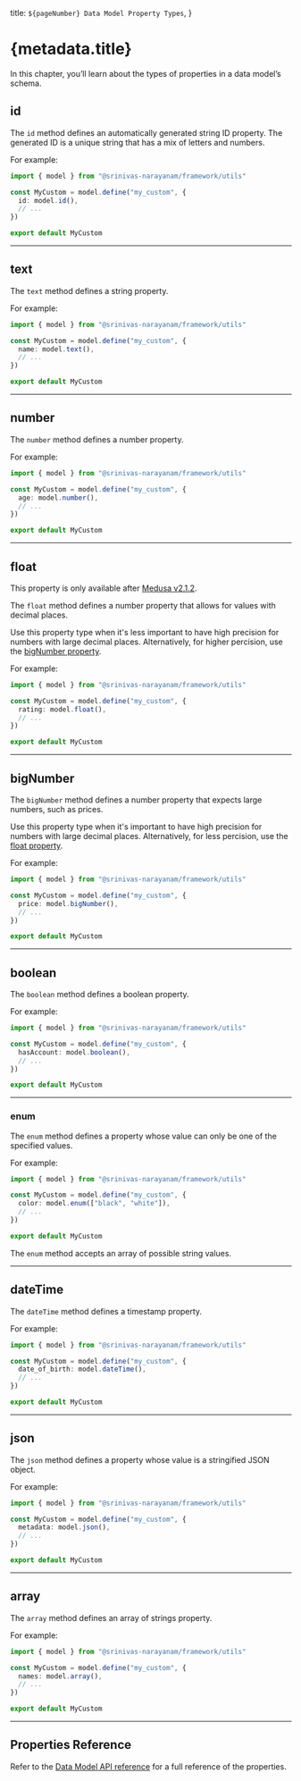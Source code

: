   title: `${pageNumber} Data Model Property Types`,
}

# {metadata.title}

In this chapter, you’ll learn about the types of properties in a data model’s schema.

## id

The `id` method defines an automatically generated string ID property. The generated ID is a unique string that has a mix of letters and numbers.

For example:


```ts highlights={idHighlights}
import { model } from "@srinivas-narayanam/framework/utils"

const MyCustom = model.define("my_custom", {
  id: model.id(),
  // ...
})

export default MyCustom
```

---

## text

The `text` method defines a string property.

For example:


```ts highlights={textHighlights}
import { model } from "@srinivas-narayanam/framework/utils"

const MyCustom = model.define("my_custom", {
  name: model.text(),
  // ...
})

export default MyCustom
```

---

## number

The `number` method defines a number property.

For example:


```ts highlights={numberHighlights}
import { model } from "@srinivas-narayanam/framework/utils"

const MyCustom = model.define("my_custom", {
  age: model.number(),
  // ...
})

export default MyCustom
```

---

## float

<Note>

This property is only available after [Medusa v2.1.2](https://github.com/medusajs/medusa/releases/tag/v2.1.2).

</Note>

The `float` method defines a number property that allows for values with decimal places.

<Note title="Tip">

Use this property type when it's less important to have high precision for numbers with large decimal places. Alternatively, for higher percision, use the [bigNumber property](#bignumber).

</Note>

For example:


```ts highlights={floatHighlights}
import { model } from "@srinivas-narayanam/framework/utils"

const MyCustom = model.define("my_custom", {
  rating: model.float(),
  // ...
})

export default MyCustom
```

---

## bigNumber

The `bigNumber` method defines a number property that expects large numbers, such as prices.

<Note title="Tip">

Use this property type when it's important to have high precision for numbers with large decimal places. Alternatively, for less percision, use the [float property](#float).

</Note>

For example:


```ts highlights={bigNumberHighlights}
import { model } from "@srinivas-narayanam/framework/utils"

const MyCustom = model.define("my_custom", {
  price: model.bigNumber(),
  // ...
})

export default MyCustom
```

---

## boolean

The `boolean` method defines a boolean property.

For example:


```ts highlights={booleanHighlights}
import { model } from "@srinivas-narayanam/framework/utils"

const MyCustom = model.define("my_custom", {
  hasAccount: model.boolean(),
  // ...
})

export default MyCustom
```

---

### enum

The `enum` method defines a property whose value can only be one of the specified values.

For example:


```ts highlights={enumHighlights}
import { model } from "@srinivas-narayanam/framework/utils"

const MyCustom = model.define("my_custom", {
  color: model.enum(["black", "white"]),
  // ...
})

export default MyCustom
```

The `enum` method accepts an array of possible string values.

---

## dateTime

The `dateTime` method defines a timestamp property.

For example:


```ts highlights={dateTimeHighlights}
import { model } from "@srinivas-narayanam/framework/utils"

const MyCustom = model.define("my_custom", {
  date_of_birth: model.dateTime(),
  // ...
})

export default MyCustom
```

---

## json

The `json` method defines a property whose value is a stringified JSON object.

For example:


```ts highlights={jsonHighlights}
import { model } from "@srinivas-narayanam/framework/utils"

const MyCustom = model.define("my_custom", {
  metadata: model.json(),
  // ...
})

export default MyCustom
```

---

## array

The `array` method defines an array of strings property.

For example:


```ts highlights={arrHightlights}
import { model } from "@srinivas-narayanam/framework/utils"

const MyCustom = model.define("my_custom", {
  names: model.array(),
  // ...
})

export default MyCustom
```

---

## Properties Reference

Refer to the [Data Model API reference](!resources!/references/data-model) for a full reference of the properties.
